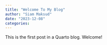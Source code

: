 ```yaml
---
title: "Welcome To My Blog"
author: "Siam Maksud"
date: "2023-12-08"
categories:
---
```


This is the first post in a Quarto blog. Welcome!
